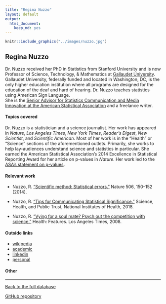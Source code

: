 ```yaml
---
title: "Regina Nuzzo"
layout: default
output:
  html_document:
    keep_md: yes
---
```


::: {.grid}

::: {.g-col-4}
```r
knitr::include_graphics("../images/nuzzo.jpg")
```
:::

:::{.g-col-8}
# Regina Nuzzo  

Dr. Nuzzo received her PhD in Statistics from Stanford University and is now Professor of Science, Technology, & Mathematics at <a href = "https://gallaudet.edu/" target = "_blank">Gallaudet University</a>. Gallaudet University, federally funded and located in Washington, DC, is the only higher education institution where all programs are designed for the education of the deaf and hard of hearing. Dr. Nuzzo teaches statistics using American Sign Language.  
She is the <a href = "https://www.amstat.org/news-listing/2021/10/08/asa-welcomes-regina-nuzzo-as-senior-advisor-for-statistics-communication-and-media-innovation" target = "_blank">Senior Advisor for Statistics Communication and Media Innovation at the American Statistical Association</a> and a freelance writer.  
:::

:::


#### Topics covered

Dr. Nuzzo is a statistician and a science journalist.  Her work has appeared in *Nature*, *Los Angeles Times*, *New York Times*, *Reader’s Digest*, *New Scientist*, and *Scientific American*.  Most of her work is in the "Health" or "Science" sections of the aforementioned outlets.  Primarily, she works to help lay-audiences understand science and statistics in particular. She earned the American Statistical Association's 2014 Excellence in Statistical Reporting Award for her article on p-values in *Nature*.  Her work led to the <a href = "https://www.tandfonline.com/doi/full/10.1080/00031305.2016.1154108" target = "_blank">ASA's statement on p-values</a>.

#### Relevant work

* Nuzzo, R. <a href = "https://doi.org/10.1038/506150a" target = "_blank">"Scientific method: Statistical errors."</a> Nature 506, 150–152 (2014). 

* Nuzzo, R. <a href = "https://www.nih.gov/about-nih/what-we-do/science-health-public-trust/perspectives/science-health-public-trust/tips-communicating-statistical-significance" target = "_blank">"Tips for Communicating Statistical Significance."</a>  Science,
Health, and Public Trust, National Institutes of Health, 2018.


* Nuzzo, R. <a href = "https://www.latimes.com/health/la-he-mating8-2008dec08-story.html" target = "_blank">"Vying for a soul mate? Psych out the competition with
science."</a> Health: Features. Los Angeles Times, 2008.

#### Outside links

* [wikipedia](https://en.wikipedia.org/wiki/Regina_Nuzzo)
* [academic](https://gallaudet.edu/personnel/regina-nuzzo/)
* [linkedin](https://www.linkedin.com/in/reginanuzzo/)
* [personal](https://www.reginanuzzo.com/)


####  Other


----------------------

[Back to the full database](https://hardin47.github.io/CURV/)

[GitHub repository](https://github.com/hardin47/CURV/)

